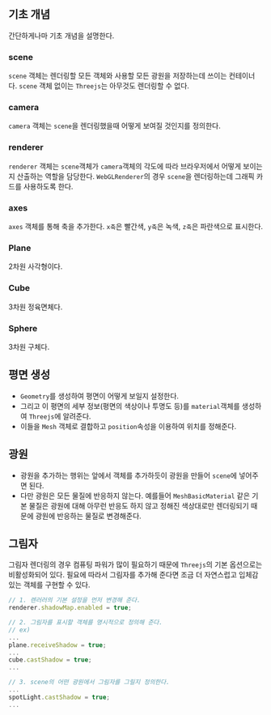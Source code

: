 
<Meta title="Threejs/BasicScene/Theory1" />

## 기초 개념

간단하게나마 기초 개념을 설명한다.

### scene

`scene` 객체는 렌더링할 모든 객체와 사용할 모든 광원을 저장하는데 쓰이는 컨테이너다. `scene` 객체 없이는 `Threejs`는 아무것도 렌더링할 수 없다.

### camera

`camera` 객체는 `scene`을 렌더링했을때 어떻게 보여질 것인지를 정의한다.

### renderer

`renderer` 객체는 `scene`객체가 `camera`객체의 각도에 따라 브라우저에서 어떻게 보이는지 산출하는 역할을 담당한다. `WebGLRenderer`의 경우 `scene`을 렌더링하는데 그래픽 카드를 사용하도록 한다.

### axes

`axes` 객체를 통해 축을 추가한다. `x축`은 빨간색, `y축`은 녹색, `z축`은 파란색으로 표시한다.

### Plane

2차원 사각형이다.

### Cube

3차원 정육면체다.

### Sphere

3차원 구체다.

## 평면 생성

- `Geometry`를 생성하여 평면이 어떻게 보일지 설정한다.
- 그리고 이 평면의 세부 정보(평면의 색상이나 투명도 등)를 `material`객체를 생성하여 `Threejs`에 알려준다.
- 이들을 `Mesh` 객체로 결합하고 `position`속성을 이용하여 위치를 정해준다.

## 광원

- 광원을 추가하는 행위는 앞에서 객체를 추가하듯이 광원을 만들어 `scene`에 넣어주면 된다.
- 다만 광원은 모든 물질에 반응하지 않는다. 예를들어 `MeshBasicMaterial` 같은 기본 물질은 광원에 대해 아무런 반응도 하지 않고 정해진 색상대로만 렌더링되기 때문에 광원에 반응하는 물질로 변경해준다.

## 그림자

그림자 렌더링의 경우 컴퓨팅 파워가 많이 필요하기 때문에 `Threejs`의 기본 옵션으로는 비활성화되어 있다. 필요에 따라서 그림자를 추가해 준다면 조금 더 자연스럽고 입체감 있는 객체를 구현할 수 있다.

```javascript
// 1. 렌러러의 기본 설정을 먼저 변경해 준다.
renderer.shadowMap.enabled = true;

// 2. 그림자를 표시할 객체를 명시적으로 정의해 준다.
// ex)
...
plane.receiveShadow = true;
...
cube.castShadow = true;
...

// 3. scene의 어떤 광원에서 그림자를 그릴지 정의한다.
...
spotLight.castShadow = true;
...
```
